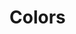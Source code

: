 

<Meta title="Colors" />

# Colors

<ColorPalette>
  <ColorItem
    title="color.primary"
    subtitle="Orange"
    colors={[color.primary]}
  />
  <ColorItem
    title="color.secondary"
    subtitle="Orange Dark"
    colors={[color.secondary]}
  />
  <ColorItem
    title="color.tertiary"
    subtitle="Grey"
    colors={[color.tertiary]}
  />
  <ColorItem
    title="color.positive"
    subtitle="Green"
    colors={[color.positive]}
  />
  <ColorItem
    title="color.warning"
    subtitle="Ochre"
    colors={[color.warning]}
  />
  <ColorItem
    title="color.negative"
    subtitle="Red"
    colors={[color.negative]}
  />
  <ColorItem
    title="Monochrome"
    colors={[
      color.darkest,
      color.darker,
      color.dark,
      color.mediumdark,
      color.medium,
      color.mediumlight,
      color.light,
      color.lighter,
      color.lightest,
    ]}
  />
</ColorPalette>
